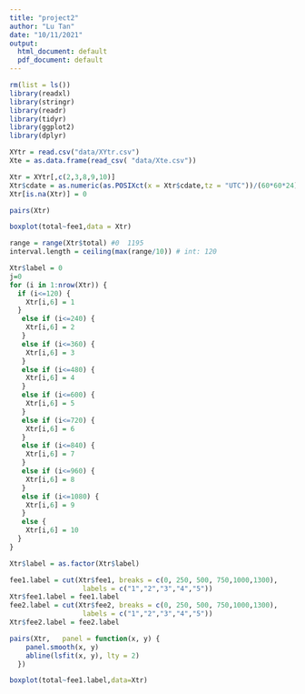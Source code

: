 ```yaml
---
title: "project2"
author: "Lu Tan"
date: "10/11/2021"
output:
  html_document: default
  pdf_document: default
---
```


```r
rm(list = ls())
library(readxl)
library(stringr)
library(readr)
library(tidyr)
library(ggplot2)
library(dplyr)
```

```r
XYtr = read.csv("data/XYtr.csv")
Xte = as.data.frame(read_csv( "data/Xte.csv"))
```

```r
Xtr = XYtr[,c(2,3,8,9,10)]
Xtr$cdate = as.numeric(as.POSIXct(x = Xtr$cdate,tz = "UTC"))/(60*60*24)
Xtr[is.na(Xtr)] = 0
```

```r
pairs(Xtr)
```


```R
boxplot(total~fee1,data = Xtr)
```

```r
range = range(Xtr$total) #0  1195
interval.length = ceiling(max(range/10)) # int: 120

Xtr$label = 0
j=0
for (i in 1:nrow(Xtr)) {
  if (i<=120) {
    Xtr[i,6] = 1
  }
   else if (i<=240) {
    Xtr[i,6] = 2
   }
   else if (i<=360) {
    Xtr[i,6] = 3
   }
   else if (i<=480) {
    Xtr[i,6] = 4
   }
   else if (i<=600) {
    Xtr[i,6] = 5
   }
   else if (i<=720) {
    Xtr[i,6] = 6
   }
   else if (i<=840) {
    Xtr[i,6] = 7
   }
   else if (i<=960) {
    Xtr[i,6] = 8
   }
   else if (i<=1080) {
    Xtr[i,6] = 9
   }
   else {
    Xtr[i,6] = 10
  }
}

Xtr$label = as.factor(Xtr$label)
```

```r
fee1.label = cut(Xtr$fee1, breaks = c(0, 250, 500, 750,1000,1300),
                  labels = c("1","2","3","4","5"))
Xtr$fee1.label = fee1.label
fee2.label = cut(Xtr$fee2, breaks = c(0, 250, 500, 750,1000,1300),
                  labels = c("1","2","3","4","5"))
Xtr$fee2.label = fee2.label
```

```r
pairs(Xtr,   panel = function(x, y) {
    panel.smooth(x, y)
    abline(lsfit(x, y), lty = 2)
  })
```

```r
boxplot(total~fee1.label,data=Xtr)

```